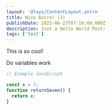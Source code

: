 ```yaml
---
layout: '@lays/ContentLayout.astro'
title: Nice Astro! (1)
publishDate: 2022-06-23T07:10:00.000Z
description: Just a Hello World Post!
tags: ['test']
---
```


This is so cool!

Do variables work

```javascript
// Example JavaScript

const x = 7;
function returnSeven() {
  return x;
}
```
